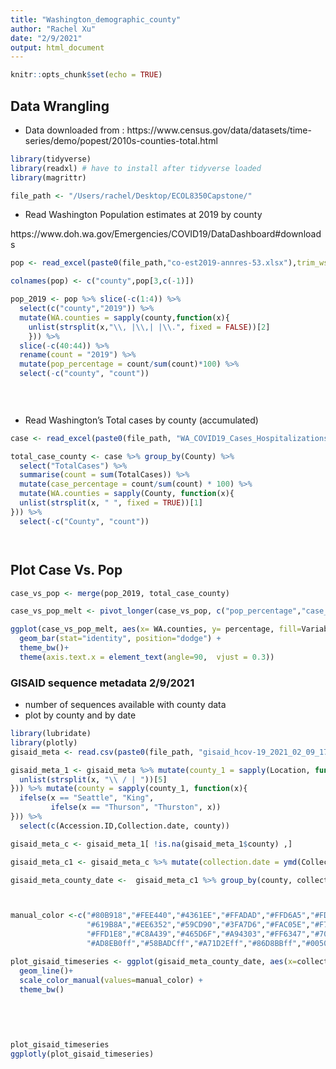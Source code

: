 ```yaml
---
title: "Washington_demographic_county"
author: "Rachel Xu"
date: "2/9/2021"
output: html_document
---
```


```r
knitr::opts_chunk$set(echo = TRUE)
```

## Data Wrangling

* Data downloaded from : https://www.census.gov/data/datasets/time-series/demo/popest/2010s-counties-total.html

```r
library(tidyverse)
library(readxl) # have to install after tidyverse loaded
library(magrittr)

file_path <- "/Users/rachel/Desktop/ECOL8350Capstone/"

```

* Read Washington Population estimates at 2019 by county

https://www.doh.wa.gov/Emergencies/COVID19/DataDashboard#downloads

```r

pop <- read_excel(paste0(file_path,"co-est2019-annres-53.xlsx"),trim_ws = TRUE)

colnames(pop) <- c("county",pop[3,c(-1)])

pop_2019 <- pop %>% slice(-c(1:4)) %>% 
  select(c("county","2019")) %>% 
  mutate(WA.counties = sapply(county,function(x){
    unlist(strsplit(x,"\\, |\\,| |\\.", fixed = FALSE))[2]
    })) %>% 
  slice(-c(40:44)) %>%
  rename(count = "2019") %>%
  mutate(pop_percentage = count/sum(count)*100) %>% 
  select(-c("county", "count")) 
  
  



```


* Read Washington's Total cases by county (accumulated)
```r

case <- read_excel(paste0(file_path, "WA_COVID19_Cases_Hospitalizations_Deaths.xlsx"))

total_case_county <- case %>% group_by(County) %>% 
  select("TotalCases") %>% 
  summarise(count = sum(TotalCases)) %>% 
  mutate(case_percentage = count/sum(count) * 100) %>%
  mutate(WA.counties = sapply(County, function(x){
  unlist(strsplit(x, " ", fixed = TRUE))[1]
})) %>% 
  select(-c("County", "count"))




```
## Plot Case Vs. Pop
```r

case_vs_pop <- merge(pop_2019, total_case_county)

case_vs_pop_melt <- pivot_longer(case_vs_pop, c("pop_percentage","case_percentage") ,names_to = "Variables", values_to = "percentage")

ggplot(case_vs_pop_melt, aes(x= WA.counties, y= percentage, fill=Variables))+
  geom_bar(stat="identity", position="dodge") +
  theme_bw()+
  theme(axis.text.x = element_text(angle=90,  vjust = 0.3))

```

### GISAID sequence metadata 2/9/2021

* number of sequences available with county data 
* plot by county and by date
```r
library(lubridate)
library(plotly)
gisaid_meta <- read.csv(paste0(file_path, "gisaid_hcov-19_2021_02_09_17.tsv"), sep="\t")

gisaid_meta_1 <- gisaid_meta %>% mutate(county_1 = sapply(Location, function(x){
  unlist(strsplit(x, "\\ / | "))[5] 
})) %>% mutate(county = sapply(county_1, function(x){
  ifelse(x == "Seattle", "King", 
         ifelse(x == "Thurson", "Thurston", x))
})) %>%
  select(c(Accession.ID,Collection.date, county)) 

gisaid_meta_c <- gisaid_meta_1[ !is.na(gisaid_meta_1$county) ,]

gisaid_meta_c1 <- gisaid_meta_c %>% mutate(collection.date = ymd(Collection.date)) %>% select(-c(Collection.date))

gisaid_meta_county_date <-  gisaid_meta_c1 %>% group_by(county, collection.date) %>% summarise(count=n()) 



manual_color <-c("#80B918","#FEE440","#4361EE","#FFADAD","#FFD6A5","#FDFFB6","#CAFFBF","#9BF6FF","#A0C4FF","#BDB2FF","#FFC6FF","#233D4D","#CCCC00","#FCCA46","#A1C181",
                 "#619B8A","#EE6352","#59CD90","#3FA7D6","#FAC05E","#F79D84","#50514F","#F25F5C","#FFE066","#247BA0","#70C1B3",
                 "#FFD1E8","#C8A439","#465D6F","#A94303","#FF6347","#708841","#540D6E","#EE4266","#FFD23F","#3BCEAC","#0EAD69","#E3AB00ff","#D1DED3ff",
                 "#AD8EB0ff","#58BADCff","#A71D2Eff","#86D8BBff","#0050ADff","#97CBF0ff","#67A280ff","#F20089","#41EAD4","#FBFF12","#54478C", "#F94144")

plot_gisaid_timeseries <- ggplot(gisaid_meta_county_date, aes(x=collection.date, y= count, color= county)) +
  geom_line()+
  scale_color_manual(values=manual_color) +
  theme_bw() 
  
  
  

  
plot_gisaid_timeseries
ggplotly(plot_gisaid_timeseries)

```